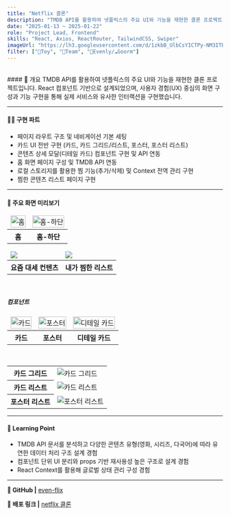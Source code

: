 ```yaml
---
title: "Netflix 클론"
description: "TMDB API를 활용하여 넷플릭스의 주요 UI와 기능을 재현한 클론 프로젝트"
date: "2025-01-13 ~ 2025-01-22"
role: "Project Lead, Frontend"
skills: "React, Axios, ReactRouter, TailwindCSS, Swiper"
imageUrl: "https://lh3.googleusercontent.com/d/1zkbB_UlbCsYICTPy-NM3ITBgpP86Gapn"
filter: ["🧸Toy", "👬Team", "🍳Evenly/☁️Goorm"]
---
```


<br />
#### 🧾 개요
TMDB API를 활용하여 넷플릭스의 주요 UI와 기능을 재현한 클론 프로젝트입니다. 
React 컴포넌트 기반으로 설계되었으며, 사용자 경험(UX) 중심의 화면 구성과 기능 구현을 통해 실제 서비스와 유사한 인터랙션을 구현했습니다.

---

#### 🧑‍💻 구현 파트
- 페이지 라우트 구조 및 네비게이션 기본 세팅
- 카드 UI 전반 구현 (카드, 카드 그리드/리스트, 포스터, 포스터 리스트)
- 콘텐츠 상세 모달(디테일 카드) 컴포넌트 구현 및 API 연동
- 홈 화면 페이지 구성 및 TMDB API 연동
- 로컬 스토리지를 활용한 찜 기능(추가/삭제) 및 Context 전역 관리 구현
- 찜한 콘텐츠 리스트 페이지 구현

---

#### 📸 주요 화면 미리보기

<table>
  <thead>
    <tr>
      <td>
        <img src="https://github.com/user-attachments/assets/f7a489d7-0b1d-4d08-8dc9-9a9da61ab3b8" alt="홈" width="100%" />
      </td>
      <td>
        <img src="https://github.com/user-attachments/assets/35f17180-1363-481b-abf2-f114463c9891" alt="홈-하단" width="100%" />
      </td>
    </tr>
    
  </thead>
  <tbody>
    <tr>
      <th>홈</th>
      <th>홈-하단</th>
    </tr>
  </tbody>
</table>

<table>
  <thead>
    <tr>
      <td>
      <img src="https://github.com/user-attachments/assets/1a3d4f31-8b95-4f54-91e3-19d63cc96b33"  />
    </td>
    <td >
      <img src="https://github.com/user-attachments/assets/845aecd0-6328-49fb-ac31-c7ba39a84882"  />
    </td>
    </tr>
  </thead>
  <tbody>
    <tr>
      <th>요즘 대세 컨텐츠</th>
      <th>내가 찜한 리스트</th>
    </tr>
  </tbody>
</table>

<br />

##### 컴포넌트
<table>
  <thead>
    <tr>
      <td><img src="https://github.com/user-attachments/assets/5a134c21-0903-4f80-83fd-83d0ee44043c" alt="카드" width="100%" /></td>
      <td><img src="https://github.com/user-attachments/assets/601f07a0-d57a-4f35-91c8-69f6f9e65212" alt="포스터" width="100%" /></td>
      <td><img src="https://github.com/user-attachments/assets/ed548f81-6527-448f-9a38-4743548cfeab" alt="디테일 카드" width="100%" /></td>
    </tr>
  </thead>
  <tbody>
    <tr>
      <th>카드</th>
      <th>포스터</th>
      <th>디테일 카드</th>
    </tr>
  </tbody>
</table>

<br />

<table>
  <tbody>
    <tr>
      <th style={{ textAlign: "center" }}>카드   그리드</th>
      <td>
        <img src="https://github.com/user-attachments/assets/99280329-4644-4cdd-b2f1-3ea42de6171c" alt="카드 그리드" style={{ width: "100%" }} />
      </td>
    </tr>
    <tr>
      <th style={{ textAlign: "center" }}>카드   리스트</th>
      <td>
        <img src="https://github.com/user-attachments/assets/389da840-e183-4680-8c22-4119e3cfda56" alt="카드 리스트" style={{ width: "100%" }} />
      </td>
    </tr>
    <tr>
      <th style={{ textAlign: "center" }}>포스터 리스트</th>
      <td>
        <img src="https://github.com/user-attachments/assets/75fea395-624b-469f-b9d8-32d0c98101a9" alt="포스터 리스트" style={{ width: "100%" }} />
      </td>
    </tr>
  </tbody>
</table>

---

#### 🧠 Learning Point
- TMDB API 문서를 분석하고 다양한 콘텐츠 유형(영화, 시리즈, 다국어)에 따라 유연한 데이터 처리 구조 설계 경험
- 컴포넌트 단위 UI 분리와 props 기반 재사용성 높은 구조로 설계 경험
- React Context를 활용해 글로벌 상태 관리 구성 경험

---

**🔗 GitHub |** [even-flix](https://github.com/nahyukk/even-flix)    

**🔗 배포 링크 |** [netflix 클론](https://nahyukk.github.io/even-flix/)

<ThickLine />
